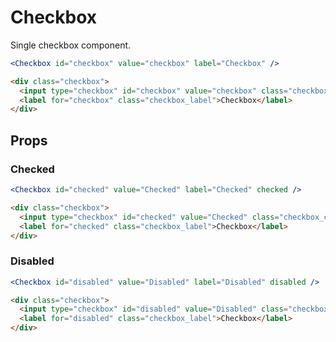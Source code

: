 ---
---



# Checkbox

Single checkbox component.

<DocLinks
  figma="https://www.figma.com/design/bEeQ97jqZFWepD0x4oU5k7/Pallote?node-id=2789-4826&t=ZYFabUeMuvoaOdby-11"
  storybook="https://react.pallote.com/?path=/docs/components-checkbox--docs"
/>

<div class="docs_block">
  <Checkbox id="checkbox" value="checkbox" label="Checkbox" />
</div>

<Tabs groupId="package" queryString>
  <TabItem value="react" label="React">

```jsx
<Checkbox id="checkbox" value="checkbox" label="Checkbox" />
```
  </TabItem>
  <TabItem value="css" label="CSS">

```html
<div class="checkbox">
  <input type="checkbox" id="checkbox" value="checkbox" class="checkbox_control" />
  <label for="checkbox" class="checkbox_label">Checkbox</label>
</div>
```
  </TabItem>
</Tabs>

## Props

### Checked

<div class="docs_block">
  <Checkbox id="checked" value="Checked" label="Checked" checked />
</div>

<Tabs groupId="package" queryString>
  <TabItem value="react" label="React">

```jsx
<Checkbox id="checked" value="Checked" label="Checked" checked />
```
  </TabItem>
  <TabItem value="css" label="CSS">

```html
<div class="checkbox">
  <input type="checkbox" id="checked" value="Checked" class="checkbox_control" checked />
  <label for="checked" class="checkbox_label">Checkbox</label>
</div>
```
  </TabItem>
</Tabs>

### Disabled

<div class="docs_block">
  <Checkbox id="disabled" value="Disabled" label="Disabled" disabled />
</div>

<Tabs groupId="package" queryString>
  <TabItem value="react" label="React">

```jsx
<Checkbox id="disabled" value="Disabled" label="Disabled" disabled />
```
  </TabItem>
  <TabItem value="css" label="CSS">

```html
<div class="checkbox">
  <input type="checkbox" id="disabled" value="Disabled" class="checkbox_control" disabled />
  <label for="disabled" class="checkbox_label">Checkbox</label>
</div>
```
  </TabItem>
</Tabs>
